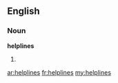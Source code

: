 ==English==
===Noun===
'''helplines'''

# {{plural of|[[helpline]]}}

[[ar:helplines]]
[[fr:helplines]]
[[my:helplines]]